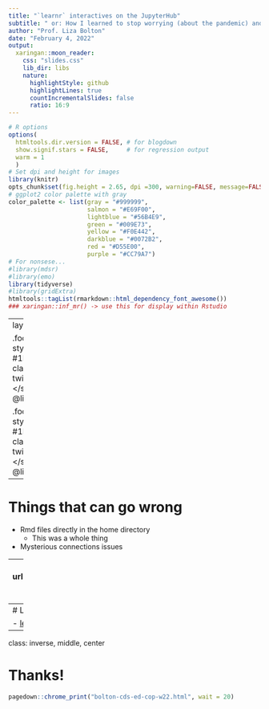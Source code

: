 ```yaml
---
title: "`learnr` interactives on the JupyterHub"
subtitle: " or: How I learned to stop worrying (about the pandemic) and turn my students into pixelated farmers"
author: "Prof. Liza Bolton"
date: "February 4, 2022"
output:
  xaringan::moon_reader:
    css: "slides.css"
    lib_dir: libs
    nature:
      highlightStyle: github
      highlightLines: true
      countIncrementalSlides: false
      ratio: 16:9
---
```


```r
# R options
options(
  htmltools.dir.version = FALSE, # for blogdown
  show.signif.stars = FALSE,     # for regression output
  warm = 1
  )
# Set dpi and height for images
library(knitr)
opts_chunk$set(fig.height = 2.65, dpi =300, warning=FALSE, message=FALSE) 
# ggplot2 color palette with gray
color_palette <- list(gray = "#999999", 
                      salmon = "#E69F00", 
                      lightblue = "#56B4E9", 
                      green = "#009E73", 
                      yellow = "#F0E442", 
                      darkblue = "#0072B2", 
                      red = "#D55E00", 
                      purple = "#CC79A7")
# For nonsese...
#library(mdsr)
#library(emo)
library(tidyverse)
#library(gridExtra)
htmltools::tagList(rmarkdown::html_dependency_font_awesome())
### xaringan::inf_mr() -> use this for display within Rstudio
```
---
layout: true

.footerl[.tiny[<span style="color: #1DA1F2;"> <i class="fab fa-twitter"></i></span>  @liza_bolton]]

.footerc[.tiny[<span style="color: #1DA1F2;"> <i class="fab fa-twitter"></i></span>  @liza_bolton]]

---

# Things that can go wrong

- Rmd files directly in the home directory
  - This was a whole thing
- Mysterious connections issues

---
background-image: url(https://media0.giphy.com/media/3oEjHGZQS3Xvo94aty/giphy.gif)
background-position: 50% 50%
background-size: 100%
class: center, bottom, fullscale, inverse

# You can't fight in here. This is the War Room!

---
# Links

- [learnr documentation](https://rstudio.github.io/learnr/)  
- [JupyterHub support (UofT)](https://act.utoronto.ca/jupyterhub-support/)

---
class: inverse, middle, center

# Thanks!

```r

pagedown::chrome_print("bolton-cds-ed-cop-w22.html", wait = 20)

```

